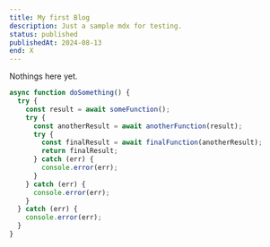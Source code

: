 ```yaml
---
title: My first Blog
description: Just a sample mdx for testing.
status: published
publishedAt: 2024-08-13
end: X
---
```


<div className="pt-8 text-center">Nothings here yet.</div>

```js
async function doSomething() {
  try {
    const result = await someFunction();
    try {
      const anotherResult = await anotherFunction(result);
      try {
        const finalResult = await finalFunction(anotherResult);
        return finalResult;
      } catch (err) {
        console.error(err);
      }
    } catch (err) {
      console.error(err);
    }
  } catch (err) {
    console.error(err);
  }
}
```
